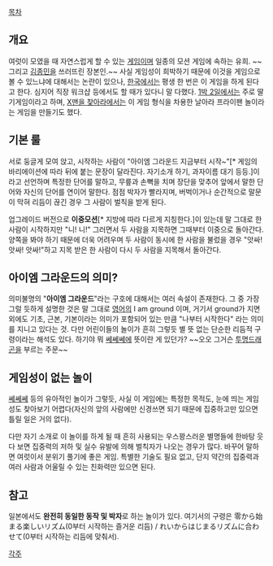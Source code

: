 [[목차]]

== 개요 ==

여럿이 모였을 때 자연스럽게 할 수 있는 [[게임]]이며 일종의 모션 게임에 속하는 유희. ~~그리고 [[김종민]]을 쓰러뜨린 장본인.~~ 사실 게임성이 희박하기 때문에 이것을 게임으로 볼 수 있느냐에 대해서는 논란이 있으나, [[한국]]에서는 평생 한 번은 이 게임을 하게 된다고 한다. 심지어 직장 워크샵 등에서도 할 때가 있다니 말 다했다.
[[1박 2일]]에서는 주로 딸기게임이라고 하며, [[X맨을 찾아라]]에서는 이 게임 형식을 차용한 날아라 프라이팬 놀이라는 게임을 만들기도 했다.

== 기본 룰 ==
서로 둥글게 모여 앉고, 시작하는 사람이 "아이엠 그라운드 지금부터 시작~"[* 게임의 바리에이션에 따라 뒤에 붙는 문장이 달라진다. 자기소개 하기, 과자이름 대기 등등.]이라고 선언하며 특정한 단어를 말하고, 무릎과 손뼉을 치며 장단을 맞추어 앞에서 말한 단어와 자신의 단어를 연이어 말한다. 점점 박자가 빨라지며, 버벅이거나 순간적으로 말문이 막혀 리듬이 끊긴 경우 그 사람이 벌칙을 받게 된다.

업그레이드 버전으로 '''이중모션'''[* 지방에 따라 다르게 지칭한다.]이 있는데 말 그대로 한 사람이 시작하지만 "니! 니!" 그러면서 두 사람을 지목하면 그때부터 이중으로 돌아간다. 양쪽을 봐야 하기 때문에 더욱 어려우며 두 사람이 동시에 한 사람을 불렀을 경우 "앗싸! 앗싸! 앗싸!"하고 지목 받은 한 사람이 다시 두 사람을 지목해서 돌아간다.

== 아이엠 그라운드의 의미? ==
의미불명의 "'''아이엠 그라운드'''"라는 구호에 대해서는 여러 속설이 존재한다. 그 중 가장 그럴 듯하게 설명한 것은 말 그대로 [[영어]]의 I am ground 이며, 거기서 ground가 지면 외에도 기초, 근본, 기본이라는 의미가 포함되어 있는 만큼 "나부터 시작한다" 라는 의미를 지니고 있다는 것. 다만 어린이들의 놀이가 흔히 그렇듯 별 뜻 없는 단순한 리듬적 구령이라는 해석도 있다. 하기야 뭐 [[쎄쎄쎄]]에 뜻이란 게 있던가? ~~오오 그거슨 [[투명드래곤]]을 부르는 주문~~

== 게임성이 없는 놀이 ==
[[쎄쎄쎄]] 등의 유아적인 놀이가 그렇듯, 사실 이 게임에는 특정한 목적도, 눈에 띄는 게임성도 찾아보기 어렵다(자신의 앞의 사람에만 신경쓰면 되기 때문에 집중하고만 있으면 틀릴 일은 거의 없다).

다만 자기 소개로 이 놀이를 하게 될 때 흔히 사용되는 우스꽝스러운 별명들에 한바탕 웃다 보면 집중력의 저하 및 실수 유발에 의해 벌칙자가 나오는 경우가 많다. 바꾸어 말하면 여럿이서 분위기 풀기에 좋은 게임. 특별한 기술도 필요 없고, 단지 약간의 집중력과 여러 사람과 어울릴 수 있는 친화력만 있으면 된다.

== 참고 ==
일본에서도 '''완전히 동일한 동작 및 박자'''로 하는 놀이가 있다. 여기서의 구령은 零から始まる楽しいリズム(0부터 시작하는 즐거운 리듬) / れいからはじまるリズムに合わせて(0부터 시작하는 리듬에 맞춰서).

[[각주]]
